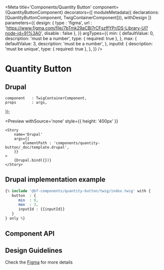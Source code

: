 
<Meta 
    title='Components/Quantity Button' 
    component={QuantityButtonComponent}
    decorators={[
        moduleMetadata({ declarations: [QuantityButtonComponent, TwigContainerComponent]}),
        withDesign
    ]}
    parameters={{
        design: {
            type    : 'figma',
            url     : 'https://www.figma.com/file/7bTmk29aCBl7rCFszffYPr/DS-Library-UI?node-id=91%3A0',
            disable : false
        },
    }}
    argTypes={{
        min: {
            defaultValue: 0,
            description: 'must be a number',
            type: {
                required: true
            },
        },
        max: {
            defaultValue: 3,
            description: 'must be a number',
        },
        inputId: {
            description: 'must be unique',
            type: { required: true },
        },
    }}
/>

# Quantity Button

## Drupal

    component   : TwigContainerComponent,
    props       : args,
});

<Preview
    withSource='none'
    style={{ height: '400px' }}
>
    <Story 
        name='Drupal'
        args={{ 
            elementPath : 'components/quantity-button/_doc/template.drupal',
        }}
    >
        {Drupal.bind({})}
    </Story>
</Preview>

## Drupal implementation example

```php
{% include '@bf-components/quantity-button/twig/index.twig' with {
   button  : {
      min  : 0,
      max  : 3,
      inputId : {{inputId}}
   }
} only %}
```

## Component API

<Props of={QuantityButtonComponent} />

## Design Guidelines

Check the [Figma](https://www.figma.com/file/7bTmk29aCBl7rCFszffYPr/DS-Library-UI?node-id=91%3A0) for more details